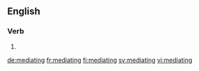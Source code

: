 ==English==

===Verb===
{{head|en|present participle}}

# {{present participle of|mediate|lang=en}}

[[de:mediating]]
[[fr:mediating]]
[[fi:mediating]]
[[sv:mediating]]
[[vi:mediating]]